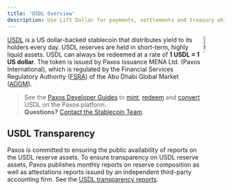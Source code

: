 ```yaml
---
title: 'USDL Overview'
description: Use Lift Dollar for payments, settlements and treasury while earning on-chain yield.
---
```


[contact-us]: https://support.paxos.com
[transparency]: https://liftdollar.com/transparency/
[mint]: developer/mint
[redeem]: developer/redeem
[convert]: developer/convert
[usdl]: https://liftdollar.com
[fsra]: https://www.adgm.com/financial-services-regulatory-authority
[adgm]: https://www.adgm.com/

<img src="/images/usdl.png" alt="USDL" align="right" width="10%" />

[USDL][usdl] is a US dollar-backed stablecoin that distributes yield to its holders every day.
USDL reserves are held in short-term, highly liquid assets.
USDL can always be redeemed at a rate of **1 USDL = 1 US dollar**.
The token is issued by Paxos Issuance MENA Ltd. (Paxos International), which is regulated by the Financial Services Regulatory Authority ([FSRA][fsra]) of the Abu Dhabi Global Market ([ADGM][adgm]).

<UsdlRestrictions />

> See the [Paxos Developer Guides](/) to [mint], [redeem] and [convert] USDL on the Paxos platform.<br/>**Questions?** [Contact the Stablecoin Team][contact-us].

## USDL Transparency

Paxos is committed to ensuring the public availability of reports on the USDL reserve assets.
To ensure transparency on USDL reserve assets, Paxos publishes monthly reports on reserve composition as well as attestations reports issued by an independent third-party accounting firm. See the [USDL transparency reports][transparency].
